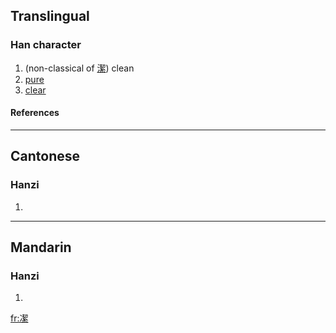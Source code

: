 ==Translingual==
===Han character===
{{Han char|rn=15|rad=冫|as=12|sn=14|four=|canj=戈一手竹火 (IMQHF)}}
# (non-classical of [[潔]]) clean
# [[pure]]
# [[clear]]
====References====
{{Han ref|kx=0133.330|hdz=10300.230|uh=34D7|ud=13527}}

----
==Cantonese==
===Hanzi===
{{yue-hanzi|jyut=|y=git3}}
# {{defn|Cantonese}}

----
==Mandarin==
===Hanzi===
{{cmn-hanzi|pin=[[jié]] (jie2), [[qǐ]] (qi3)|wg=chieh<sup>2</sup>, ch'i<sup>3</sup>}}
# {{defn|Mandarin}}

[[fr:㓗]]